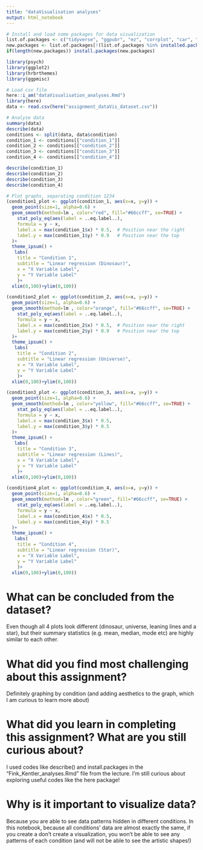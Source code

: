```yaml
---
title: "dataVisualisation analyses"
output: html_notebook
---
```


```r
# Install and load some packages for data visualization
list.of.packages <- c("tidyverse", "ggpubr", "ez", "corrplot", "car", "stats","PerformanceAnalytics", "afex", "emmeans", "mlma", "ggplot2", "ggExtra", "psych", "ggpubr", "here", "gridExtra", "ggridges", "ggpmisc","hrbrthemes")
new.packages <- list.of.packages[!(list.of.packages %in% installed.packages()[,"Package"])]
if(length(new.packages)) install.packages(new.packages) 

library(psych)
library(ggplot2)
library(hrbrthemes)
library(ggpmisc)

# Load csv file
here::i_am("dataVisualisation_analyses.Rmd")
library(here)
data <- read.csv(here("assignment_dataVis_dataset.csv")) 

# Analyse data
summary(data)
describe(data)
conditions <- split(data, data$condition)
condition_1 <- conditions[["condition_1"]]
condition_2 <- conditions[["condition_2"]]
condition_3 <- conditions[["condition_3"]]
condition_4 <- conditions[["condition_4"]]

describe(condition_1)
describe(condition_2)
describe(condition_3)
describe(condition_4)

# Plot graphs, separating condition 1234
(condition1_plot <- ggplot(condition_1, aes(x=x, y=y)) +
  geom_point(size=1, alpha=0.6) +
  geom_smooth(method=lm , color="red", fill="#66ccff", se=TRUE) +
    stat_poly_eq(aes(label = ..eq.label..), 
    formula = y ~ x, 
    label.x = max(condition_1$x) * 0.5,  # Position near the right
    label.y = max(condition_1$y) * 0.9   # Position near the top
  )+
  theme_ipsum() +
   labs(
    title = "Condition 1",
    subtitle = "Linear regression (Dinosaur)",
    x = "X Variable Label",
    y = "Y Variable Label"
    )+
  xlim(0,100)+ylim(0,100))

(condition2_plot <- ggplot(condition_2, aes(x=x, y=y)) +
  geom_point(size=1, alpha=0.6) +
  geom_smooth(method=lm , color="orange", fill="#66ccff", se=TRUE) +
    stat_poly_eq(aes(label = ..eq.label..), 
    formula = y ~ x, 
    label.x = max(condition_2$x) * 0.5,  # Position near the right
    label.y = max(condition_2$y) * 0.9   # Position near the top
  )+
  theme_ipsum() +
   labs(
    title = "Condition 2",
    subtitle = "Linear regression (Universe)",
    x = "X Variable Label",
    y = "Y Variable Label"
    )+
  xlim(0,100)+ylim(0,100))

(condition3_plot <- ggplot(condition_3, aes(x=x, y=y)) +
  geom_point(size=1, alpha=0.6) +
  geom_smooth(method=lm , color="yellow", fill="#66ccff", se=TRUE) +
    stat_poly_eq(aes(label = ..eq.label..), 
    formula = y ~ x, 
    label.x = max(condition_3$x) * 0.5,  
    label.y = max(condition_3$y) * 0.5   
  )+
  theme_ipsum() +
   labs(
    title = "Condition 3",
    subtitle = "Linear regression (Lines)",
    x = "X Variable Label",
    y = "Y Variable Label"
    )+
  xlim(0,100)+ylim(0,100))

(condition4_plot <- ggplot(condition_4, aes(x=x, y=y)) +
  geom_point(size=1, alpha=0.6) +
  geom_smooth(method=lm , color="green", fill="#66ccff", se=TRUE) +
    stat_poly_eq(aes(label = ..eq.label..), 
    formula = y ~ x, 
    label.x = max(condition_4$x) * 0.5, 
    label.y = max(condition_4$y) * 0.5  
  )+
  theme_ipsum() +
   labs(
    title = "Condition 4",
    subtitle = "Linear regression (Star)",
    x = "X Variable Label",
    y = "Y Variable Label"
    )+
  xlim(0,100)+ylim(0,100))

```
# What can be concluded from the dataset?
Even though all 4 plots look different (dinosaur, universe, leaning lines and a star), but their summary statistics (e.g. mean, median, mode etc) are highly similar to each other.

# What did you find most challenging about this assignment?
Definitely graphing by condition (and adding aesthetics to the graph, which I am curious to learn more about)

# What did you learn in completing this assignment? What are you still curious about?
I used codes like describe() and install.packages in the "Fink_Kentler_analyses.Rmd" file from the lecture. I'm still curious about exploring useful codes like the here package!

# Why is it important to visualize data?
Because you are able to see data patterns hidden in different conditions. In this notebook, because all conditions' data are almost exactly the same, if you create a don't create a visualization, you won't be able to see any patterns of each condition (and will not be able to see the artistic shapes!)



